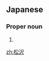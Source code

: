 ==Japanese==
{{ja-kanjitab|まつ|さわ|k2=ざわ|yomi=k|r=y}}

===Proper noun===
{{ja-pos|kyu=松澤|まつざわ|proper}}

# {{surname|lang=ja|sort=まつざわ}}

[[zh:松沢]]